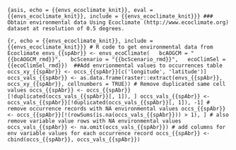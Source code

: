 ```{asis, echo = {{envs_ecoclimate_knit}}, eval = {{envs_ecoclimate_knit}}, include = {{envs_ecoclimate_knit}}}
### Obtain environmental data
Using Ecoclimate (http://www.ecoclimate.org)  dataset at resolution of 0.5 degrees.
```

```{r, echo = {{envs_ecoclimate_knit}}, include = {{envs_ecoclimate_knit}}}
# R code to get environmental data from Ecoclimate
envs_{{spAbr}} <- envs_ecoClimate(
  bcAOGCM = "{{bcAOGCM_rmd}}",
  bcScenario = "{{bcScenario_rmd}}",
  ecoClimSel = {{ecoClimSel_rmd}}) 
##Add envrionmental values to occurrences table
occs_xy_{{spAbr}} <- occs_{{spAbr}}[c('longitude', 'latitude')]
occs_vals_{{spAbr}} <- as.data.frame(raster::extract(envs_{{spAbr}}, occs_xy_{{spAbr}}, cellnumbers = TRUE))
# Remove duplicated same cell values
occs_{{spAbr}} <- occs_{{spAbr}}[!duplicated(occs_vals_{{spAbr}}[, 1]), ]
occs_vals_{{spAbr}} <- occs_vals_{{spAbr}}[!duplicated(occs_vals_{{spAbr}}[, 1]), -1]
# remove occurrence records with NA environmental values
occs_{{spAbr}} <- occs_{{spAbr}}[!(rowSums(is.na(occs_vals_{{spAbr}})) > 1), ]
# also remove variable value rows with NA environmental values
occs_vals_{{spAbr}} <- na.omit(occs_vals_{{spAbr}})
# add columns for env variable values for each occurrence record
occs_{{spAbr}} <- cbind(occs_{{spAbr}}, occs_vals_{{spAbr}})
```
